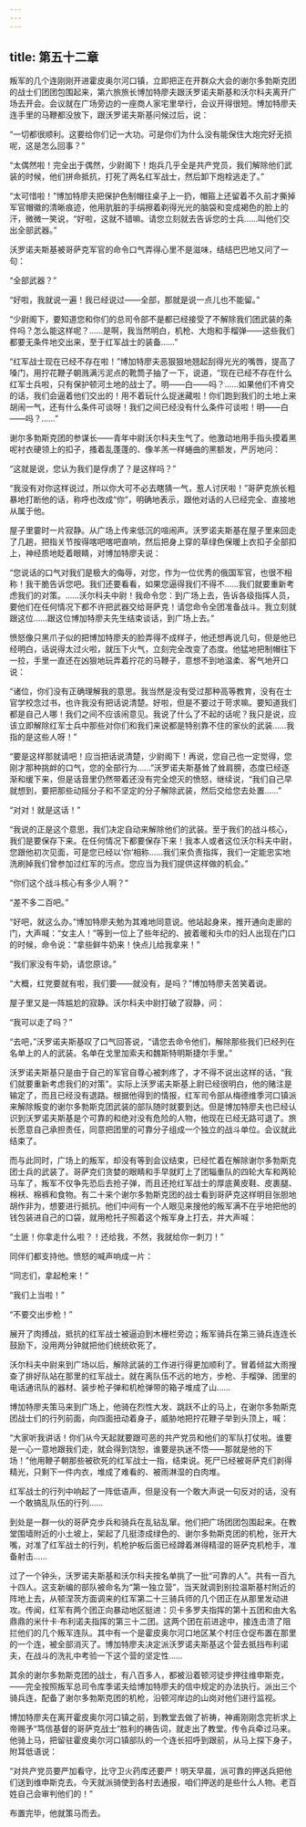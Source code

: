 ```yaml
---
---
---
```

title: 第五十二章
---




叛军的几个连刚刚开进霍皮奥尔河口镇，立即把正在开群众大会的谢尔多勃斯克团的战士们团团包围起来，第六旅旅长博加特廖夫跟沃罗诺夫斯基和沃尔科夫离开广场去开会。会议就在广场旁边的一座商人家宅里举行，会议开得很短。博加特廖夫连手里的马鞭都没放下，跟沃罗诺夫斯基问候过后，说：

“一切都很顺利。这要给你们记一大功。可是你们为什么没有能保住大炮完好无损呢，这是怎么回事？”

“太偶然啦！完全出于偶然，少尉阁下！炮兵几乎全是共产党员，我们解除他们武装的时候，他们拼命抵抗，打死了两名红军战士，然后卸下炮栓逃走了。”

“太可惜啦！”博加特廖夫把保护色制帽往桌子上一扔，帽箍上还留着不久前才撕掉军官帽徽的清晰痕迹，他用肮脏的手绢擦着剃得光光的脑袋和变成褐色的脸上的汗，微微一笑说，“好啦，这就不错嘛。请您立刻就去告诉您的士兵……叫他们交出全部武器。”

沃罗诺夫斯基被哥萨克军官的命令口气弄得心里不是滋味，结结巴巴地又问了一句：

“全部武器？”

“好啦，我就说一遍！我已经说过——全部，那就是说一点儿也不能留。”

“少尉阁下，要知道您和你们的总司令部不是都已经接受了不解除我们团武装的条件吗？怎么能这样呢？……是啊，我当然明白，机枪、大炮和手榴弹——这些我们都要无条件地交出来，至于红军战士的装备……”

“红军战士现在已经不存在啦！”博加特廖夫恶狠狠地翘起刮得光光的嘴唇，提高了嗓门，用拧花鞭子朝溅满污泥点的靴筒子抽了一下，说道，“现在已经不存在什么红军士兵啦，只有保护顿河土地的战士了。明——白——吗？……如果他们不肯交的话，我们会逼着他们交出的！用不着玩什么捉迷藏啦！你们跑到我们的土地上来胡闹一气，还有什么条件可谈呀！我们之间已经没有什么条件可谈啦！明——白——吗？……”

谢尔多勃斯克团的参谋长——青年中尉沃尔科夫生气了。他激动地用手指头摸着黑呢衬衣硬领上的扣子，搔着乱蓬蓬的、像羊羔一样蜷曲的黑额发，严厉地问：

“这就是说，您认为我们是俘虏了？是这样吗？”

“我没有对你这样说过，所以你大可不必去瞎猜一气，惹人讨厌啦！”哥萨克旅长粗暴地打断他的话，称呼也改成“你”，明确地表示，跟他对话的人已经完全、直接地从属于他。

屋子里霎时一片寂静。从广场上传来低沉的喧闹声。沃罗诺夫斯基在屋子里来回走了几趟，把指关节按得喀吧喀吧直响，然后把身上穿的草绿色保暖上衣扣子全部扣上，神经质地眨着眼睛，对博加特廖夫说：

“您说话的口气对我们是极大的侮辱，对您，作为一位优秀的俄国军官，也很不相称！我干脆告诉您吧。我们还要看看，如果您逼得我们不得不……我们就要重新考虑我们的对策。……沃尔科夫中尉！我命令您：到广场上去，告诉各级指挥人员，要他们在任何情况下都不许把武器交给哥萨克！请您命令全团准备战斗。我立刻就跟这位……跟这位博加特廖夫先生结束谈话，到广场上去。”

愤怒像只黑爪子似的把博加特廖夫的脸弄得不成样子，他还想再说几句，但是他已经明白，话说得太过火啦，就压下火气，立刻完全改变了态度。他猛地把制帽往下一拉，手里一直还在凶狠地玩弄着拧花的马鞭子，意想不到地温柔、客气地开口说：

“诸位，你们没有正确理解我的意思。我当然是没有受过那种高等教育，没有在士官学校念过书，也许我没有把话说清楚。好啦，但是不要过于苛求嘛。要知道我们都是自己人哪！我们之间不应该闹意见。我说了什么了不起的话呢？我只是说，应该立即解除红军士兵中那些对你们和我们来说都是特别靠不住的家伙的武装……我指的是这些人呀！”

“要是这样那就请吧！应当把话说清楚，少尉阁下！再说，您自己也一定觉得，您刚才那种挑衅的口气，您的全部行为……”沃罗诺夫斯基耸了耸肩膀，态度已经逐渐和缓下来，但是话音里仍然带着还没有完全熄灭的愤怒，继续说，“我们自己早就想到，要把那些动摇分子和不坚定的分子解除武装，然后交给您去处置……”

“对对！就是这话！”

“我说的正是这个意思，我们决定自动来解除他们的武装。至于我们的战斗核心，我们是要保存下来。在任何情况下都要保存下来！我本人或者这位沃尔科夫中尉，您跟他初次见面，可是您已经以‘你’相称……我们来负责指挥，我们一定能忠实地洗刷掉我们曾参加过红军的污点。您应当为我们提供这样做的机会。”

“你们这个战斗核心有多少人啊？”

“差不多二百吧。”

“好吧，就这么办。”博加特廖夫勉为其难地同意说。他站起身来，推开通向走廊的门，大声喊：“女主人！”等到一位上了些年纪的、披着暖和头巾的妇人出现在门口的时候，命令说：“拿些鲜牛奶来！快点儿给我拿来！”

“我们家没有牛奶，请您原谅。”

“大概，红党要就有啦，我们要——就没有，是吗？”博加特廖夫苦笑着说。

屋子里又是一阵尴尬的寂静。沃尔科夫中尉打破了寂静，问：

“我可以走了吗？”

“去吧，”沃罗诺夫斯基叹了口气回答说，“请您去命令他们，解除那些我们已经列在名单上的人的武装。名单在戈里加索夫和魏斯特明斯捷尔手里。”

沃罗诺夫斯基只是由于自己的军官自尊心被刺疼了，才不得不说出这样的话，“我们就要重新考虑我们的对策”。实际上沃罗诺夫斯基上尉已经很明白，他的赌注是输定了，而且已经没有退路。根据他得到的情报，红军司令部从梅德维季河口镇派来解除叛变的谢尔多勃斯克团武装的部队随时就要到达。但是博加特廖夫也已经认识到沃罗诺夫斯基是个可靠的和绝对没有危险的人物，他现在已经无路可退了。旅长愿意自己承担责任，同意把团里的可靠分子组成一个独立的战斗单位。会议就此结束了。

而与此同时，广场上的叛军，却没有等到会议结束，已经忙着在解除谢尔多勃斯克团士兵的武装了。哥萨克们贪婪的眼睛和手早就盯上了团辎重队的四轮大车和两轮马车了，叛军不仅争先恐后去抢子弹，而且还抢红军战士的厚底黄皮鞋、皮裹腿、棉袄、棉裤和食物。有二十来个谢尔多勃斯克团的战士看到哥萨克这样明目张胆地胡作非为，想要进行抵抗。他们中间有一个人眼见来搜他的叛军满不在乎地把他的钱包装进自己的口袋，就用枪托子照着这个叛军身上打去，并大声喊：

“土匪！你拿走什么啦？！还给我，不然，我就给你一刺刀！”

同伴们都支持他。愤怒的喊声响成一片：

“同志们，拿起枪来！”

“我们上当啦！”

“不要交出步枪！”

展开了肉搏战，抵抗的红军战士被逼迫到木栅栏旁边；叛军骑兵在第三骑兵连连长鼓励下，没用两分钟就把他们统统砍死了。

沃尔科夫中尉来到广场以后，解除武装的工作进行得更加顺利了。冒着倾盆大雨搜查了排好队站在那里的红军战士。就在离队伍不远的地方，步枪、手榴弹、团里的电话通讯队的器材、装步枪子弹和机枪弹带的箱子堆成了山……

博加特廖夫策马来到广场上，他骑在烈性大发、跳跃不止的马上，在谢尔多勃斯克团战士们的行列前面，向四面扭动着身子，威胁地把拧花鞭子举到头顶上，喊：

“大家听我讲话！你们从今天起就要跟可恶的共产党员和他们的军队打仗啦。谁要是一心一意地跟我们走，就会得到饶恕，谁要是执迷不悟——那就是他的下场！”他用鞭子朝那些被砍死的红军战士一指，结束说。死尸已经被哥萨克们剥得精光，只剩下一件内衣，堆成了难看的、被雨淋湿的白肉堆。

红军战士的行列中响起了一阵低语声，但是没有一个敢大声说一句反对的话，没有一个敢搞乱队伍的行列……

到处是一群一伙的哥萨克步兵和骑兵在乱钻乱窜。他们把广场团团包围起来。在教堂围墙附近的小土坡上，架起了几挺漆成绿色的、谢尔多勃斯克团的机枪，张开大嘴，对准了红军战士的行列，机枪护板后面已经蹲着淋得精湿的哥萨克机枪手，准备射击……

过了一个钟头，沃罗诺夫斯基和沃尔科夫按名单挑了一批“可靠的人”。共有一百九十四人。这支新编的部队被命名为“第一独立营”，当天就调到别拉温斯基村附近的阵地上去，从顿涅茨方面调来的红军第二十三骑兵师的几个团正在从那里发动进攻。传闻，红军有两个团正向暴动地区挺进：贝卡多罗夫指挥的第十五团和由大名鼎鼎的米什卡·布利诺夫指挥的第三十二团。这两个团在前进途中，接连击溃了阻拦他们的几个叛军连队。其中有一个是霍皮奥尔河口地区某个村庄仓促布置在那里的一个连，被全部消灭了。博加特廖夫决定派沃罗诺夫斯基这个营去抵挡布利诺夫，在战斗的洗礼中考验一下这个营的坚定性……

其余的谢尔多勃斯克团的战士，有八百多人，都被沿着顿河徒步押往维申斯克，——完全按照叛军总司令库季诺夫给博加特廖夫的信中规定的办法执行。派出三个骑兵连，配备了谢尔多勃斯克团的机枪，沿顿河岸边的山岗对他们进行监视。

博加特廖夫在离开霍皮奥尔河口镇之前，到教堂去做了祈祷，神甫刚刚念完祈求上帝赐予“笃信基督的哥萨克战士”胜利的祷告词，就走出了教堂。传令兵牵过马来。他骑上马，把留驻霍皮奥尔河口镇部队的一个连长招呼到跟前，从马上探下身子，附耳低语说：

“对共产党员要严加看守，比守卫火药库还要严！明天早晨，派可靠的押送兵把他们送到维申斯克去。今天就派骑使到各村去通报，咱们押送的是些什么人物。老百姓自己会审判他们的！”

布置完毕，他就策马而去。